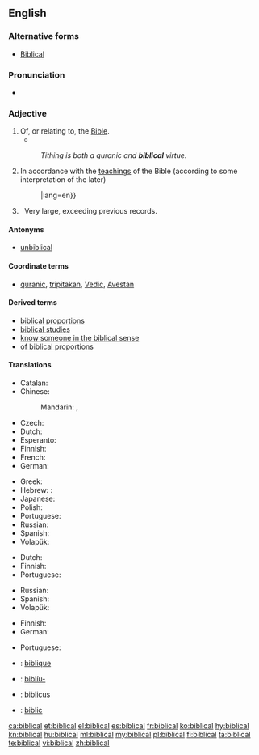 ==English==

===Alternative forms===
* [[Biblical]]

===Pronunciation===
* {{IPA|/ˈbɪblɪkəl/}}

===Adjective===
{{en-adj}}

# Of, or relating to, the [[Bible]].
#* {{quote-book|year=1963|author={{w|Margery Allingham}}
|title={{w|The China Governess}}
|chapter=3|url=http://openlibrary.org/works/OL2004261W
|passage=Sepia Delft tiles surrounded the fireplace, their crudely drawn '''Biblical''' scenes in faded cyclamen blending with the pinkish pine, while above them, instead of a mantelshelf, there was an archway high enough to form a balcony with slender balusters and a tapestry-hung wall behind.}}
#: ''Tithing is both a quranic and '''biblical''' virtue.''
# In accordance with the [[teaching]]s of the Bible (according to some interpretation of the later)
#: {{usex|The [[biblical]] [[teaching]] is that{{...}}|lang=en}}
#: {{usex|'''biblical''' morality|lang=en}}
# {{context|idiomatic|lang=en}}&nbsp; Very large, exceeding previous records.

====Antonyms====
* [[unbiblical]]

====Coordinate terms====
* [[quranic]], [[tripitakan]], [[Vedic]], [[Avestan]]

====Derived terms====
* [[biblical proportions]]
* [[biblical studies]]
* [[know someone in the biblical sense]]
* [[of biblical proportions]]

====Translations====
{{trans-top|of, or relating to, the Bible}}
* Catalan: {{t+|ca|bíblic}}
* Chinese:
*: Mandarin: {{t|cmn|聖經|alt=聖經的|sc=Hani}}, {{t+|cmn|圣经|tr=shèngjīng de|alt=圣经的|sc=Hani}}
* Czech: {{t+|cs|biblický}}
* Dutch: {{t+|nl|bijbels}}
* Esperanto: {{t|eo|biblia}}
* Finnish: {{t+|fi|raamatullinen}}
* French: {{t+|fr|biblique}}
* German: {{t+|de|biblisch}}
{{trans-mid}}
* Greek: {{t+|el|βιβλικός|tr=vivlikós|sc=Grek}}
* Hebrew: : {{t|he|מקראי|tr=miqrai}}
* Japanese: {{t|ja|聖書|alt=聖書の|tr=せいしょの, seisho no}}
* Polish: {{t+|pl|biblijny|m}}
* Portuguese: {{t+|pt|bíblico}}
* Russian: {{t+|ru|библейский|tr=bibléjskij}}
* Spanish: {{t+|es|bíblico}}
* Volapük: {{t+|vo|bibik}}
{{trans-bottom}}

{{trans-top|in accordance with the teachings of the Bible}}
* Dutch: {{t+|nl|bijbels}}
* Finnish: {{t+|fi|raamatullinen}}
* Portuguese: {{t+|pt|bíblico}}
{{trans-mid}}
* Russian: {{t+|ru|библейский|tr=bibléjskij}}
* Spanish: {{t+|es|bíblico}}
* Volapük: {{t+|vo|bibik}}
{{trans-bottom}}

{{trans-top|exceeding previous records}}
* Finnish: {{t+|fi|raamatullinen}}
* German: {{t+|de|biblisch}}
{{trans-mid}}
* Portuguese: {{t+|pt|bíblico}}
{{trans-bottom}}

{{checktrans-top}}
* {{ttbc|fr}}: [[biblique]]
{{trans-mid}}
* {{ttbc|is}}: [[biblía|biblíu-]]
* {{ttbc|la}}: [[biblicus]]
* {{ttbc|ro}}: [[biblic]]
{{trans-bottom}}

[[ca:biblical]]
[[et:biblical]]
[[el:biblical]]
[[es:biblical]]
[[fr:biblical]]
[[ko:biblical]]
[[hy:biblical]]
[[kn:biblical]]
[[hu:biblical]]
[[ml:biblical]]
[[my:biblical]]
[[pl:biblical]]
[[fi:biblical]]
[[ta:biblical]]
[[te:biblical]]
[[vi:biblical]]
[[zh:biblical]]